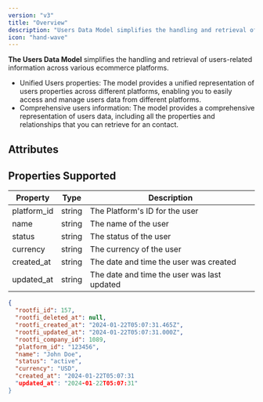 ```yaml
---
version: "v3"
title: "Overview"
description: "Users Data Model simplifies the handling and retrieval of users-related information across various crm platforms."
icon: "hand-wave"
---
```


**The Users Data Model** simplifies the handling and retrieval of users-related information across various ecommerce platforms.

- Unified Users properties: The model provides a unified representation of users properties across different platforms, enabling you to easily access and manage users data from different platforms.
- Comprehensive users information: The model provides a comprehensive representation of users data, including all the properties and relationships that you can retrieve for an contact.

## Attributes

## Properties Supported

| Property    | Type   | Description                                 |
| ----------- | ------ | ------------------------------------------- |
| platform_id | string | The Platform's ID for the user              |
| name        | string | The name of the user                        |
| status      | string | The status of the user                      |
| currency    | string | The currency of the user                    |
| created_at  | string | The date and time the user was created      |
| updated_at  | string | The date and time the user was last updated |

<ResponseExample name="The Users Object" >

```json The Users Response Object
{
  "rootfi_id": 157,
  "rootfi_deleted_at": null,
  "rootfi_created_at": "2024-01-22T05:07:31.465Z",
  "rootfi_updated_at": "2024-01-22T05:07:31.000Z",
  "rootfi_company_id": 1089,
  "platform_id": "123456",
  "name": "John Doe",
  "status": "active",
  "currency": "USD",
  "created_at": "2024-01-22T05:07:31
  "updated_at": "2024-01-22T05:07:31"
}
```

</ResponseExample>
